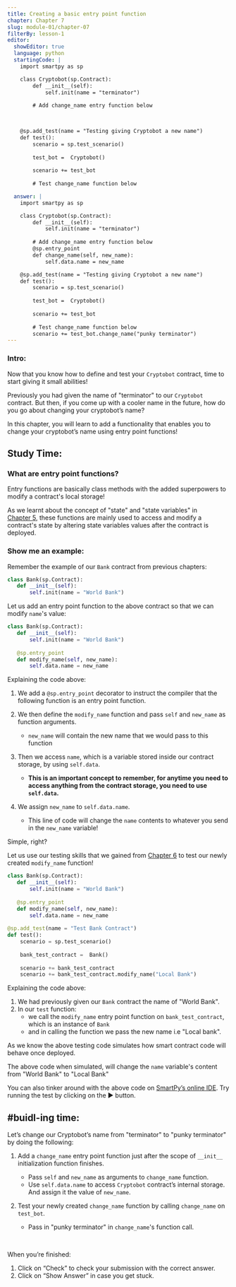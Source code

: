 ```yaml
---
title: Creating a basic entry point function
chapter: Chapter 7
slug: module-01/chapter-07
filterBy: lesson-1
editor:
  showEditor: true
  language: python
  startingCode: |
    import smartpy as sp

    class Cryptobot(sp.Contract):
        def __init__(self):
            self.init(name = "terminator")
        
        # Add change_name entry function below


            
    @sp.add_test(name = "Testing giving Cryptobot a new name")
    def test():
        scenario = sp.test_scenario()
        
        test_bot =  Cryptobot()
        
        scenario += test_bot
        
        # Test change_name function below

  answer: |  
    import smartpy as sp

    class Cryptobot(sp.Contract):
        def __init__(self):
            self.init(name = "terminator")
    
        # Add change_name entry function below
        @sp.entry_point
        def change_name(self, new_name):
            self.data.name = new_name

    @sp.add_test(name = "Testing giving Cryptobot a new name")
    def test():
        scenario = sp.test_scenario()
       
        test_bot =  Cryptobot()
       
        scenario += test_bot
       
        # Test change_name function below
        scenario += test_bot.change_name("punky terminator")
---
```


### Intro: 

Now that you know how to define and test your `Cryptobot` contract, time to start giving it small abilities!

Previously you had given the name of <span class="string-highlight">"terminator"</span> to our `Cryptobot` contract. But then, if you come up with a cooler name in the future, how do you go about changing your cryptobot’s name? 

In this chapter, you will learn to add a functionality that enables you to change your cryptobot’s name using entry point functions!  


## Study Time: 

### What are entry point functions? 

Entry functions are basically class methods with the added superpowers to modify a contract's local storage! 

As we learnt about the concept of <span class="string-highlight">"state"</span> and <span class="string-highlight">"state variables"</span> in <br /> [Chapter 5](/lesson/chapter-05), these functions are mainly used to access and modify a contract's state by altering state variables values after the contract is deployed. 

### Show me an example: 

Remember the example of our `Bank` contract from previous chapters:


```python
class Bank(sp.Contract):
   def __init__(self):
       self.init(name = "World Bank")
```

Let us add an entry point function to the above contract so that we can modify `name`'s value:

```python
class Bank(sp.Contract):
   def __init__(self):
       self.init(name = "World Bank")
   
   @sp.entry_point
   def modify_name(self, new_name):
       self.data.name = new_name
```

Explaining the code above:

1. We add a `@sp.entry_point` decorator to instruct the compiler that the following function is an entry point function.  

2. We then define the `modify_name` function and pass `self` and `new_name` as function arguments. 
    * `new_name` will contain the new name that we would pass to this function

3. Then we access `name`, which is a variable stored inside our contract storage, by using `self.data`. 
    * **This is an important concept to remember, for anytime you need to access anything from the contract storage, you need to use `self.data`.**

4. We assign `new_name` to `self.data.name`. 
   * This line of code will change the `name` contents to whatever you send in the `new_name` variable! 

Simple, right? 

Let us use our testing skills that we gained from [Chapter 6](/lesson/chapter-06) to test our newly created `modify_name` function! 


```python
class Bank(sp.Contract):
   def __init__(self):
       self.init(name = "World Bank")
   
   @sp.entry_point
   def modify_name(self, new_name):
       self.data.name = new_name
    
@sp.add_test(name = "Test Bank Contract")
def test():
    scenario = sp.test_scenario()
 
    bank_test_contract =  Bank()
    
    scenario += bank_test_contract
    scenario += bank_test_contract.modify_name("Local Bank")
```

Explaining the code above:

1. We had previously given our `Bank` contract the name of "World Bank". 
2. In our `test` function: 
   * we call the `modify_name` entry point function on `bank_test_contract`, which is an instance of `Bank`
   * and in calling the function we pass the new name i.e <span class="string-highlight">"Local bank"</span>. 

As we know the above testing code simulates how smart contract code will behave once deployed. 

The above code when simulated, will change the `name` variable's content from "World Bank" to "Local Bank"


You can also tinker around with the above code on [SmartPy’s online IDE](https://smartpy.io/demo/index.html?code=eJyNUkFq5DAQvPsVRXKZYYMfEBjIJtc9LuSodKT2RKzcMpImYfL6SO1xbEIWYrBBcndVV3X5cYqpII@UynQGZeSp62ygnHFP8m@Xp_4hSklky_62A@B4gDFefDFmlzkM83V72qlvf3ZCI@OAq8eYglOgq32rau9dheSKeDZT9FIWzDE6P5xN61TYG0yUaMwr_PVM4KgQfMYps0OJIGu5TmsvUyKXmOjIPZa@tZ@P_YrR65CJB04sFQLlhaF3r5Q8PQdWKHZrv5fsHWvhVzrEQXWutF@IDhc9vfCbqtS6ruuaH@ScKZxX4_7Wg@Jhcb8a2GzSqosn2bLUUWNtqBjtj1mudvvuU_o1HhmDTxXRJqbCINQh0DblKfj36mNVVqi6sOoaUhwRTwlPbYwnaCYu6p7rjc5rPssPmPOy5f0trnkleGO4FKd68JtF1eVHZch@PAUqPorKA8urT1FGntOx6vx1@IZ6Q_hAIXg56oI2eYLGDRo3DCexM1WEfSE5zkv_AVG_jeiyxbasP9FS2KQc__18AI8cFc4-). Try running the test by clicking on the ▶️ button. 


## #buidl-ing time:

Let’s change our Cryptobot’s name from <span class="string-highlight">"terminator"</span> to <span class="string-highlight">"punky terminator"</span> by doing the following: 

1. Add a `change_name` entry point function just after the scope of `__init__` initialization function finishes. 
     * Pass `self` and `new_name` as arguments to `change_name` function. 
     * Use `self.data.name` to access `Cryptobot` contract’s internal storage. And assign it the value of `new_name`. 

2. Test your newly created `change_name` function by calling `change_name` on `test_bot`. 
      * Pass in <span class="string-highlight">"punky terminator"</span> in `change_name`'s function call. 


<br />

When you’re finished:

1. Click on “Check” to check your submission with the correct answer.
2. Click on “Show Answer” in case you get stuck.